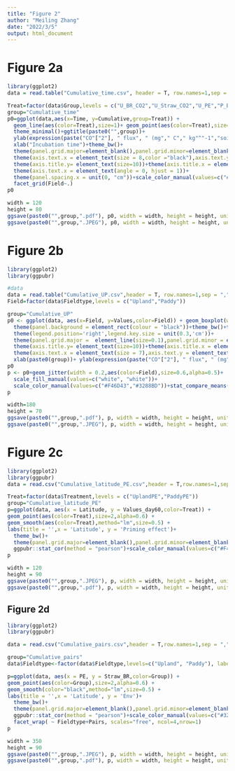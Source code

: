 ---
title: "Figure 2"
author: "Meiling Zhang"
date: "2022/3/5"
output: html_document
---

# Figure 2a

```{r data, warning=FALSE}
library(ggplot2)
data = read.table("Cumulative_time.csv", header = T, row.names=1,sep = ",")

Treat=factor(data$Group,levels = c("U_BR_CO2","U_Straw_CO2","U_PE","P_BR_CO2","P_Straw_CO2","P_PE"))
group="Cumulative_time"
p0=ggplot(data,aes(x=Time, y=Cumulative,group=Treat)) +
  geom_line(aes(color=Treat),size=1)+ geom_point(aes(color=Treat),size=2)+
  theme_minimal()+ggtitle(paste0("",group))+
  ylab(expression(paste("CO"["2"], " flux", " (mg"," C"," kg"^"-1","soil)"),color="black"))+
  xlab("Incubation time")+theme_bw()+
  theme(panel.grid.major=element_blank(),panel.grid.minor=element_blank())+
  theme(axis.text.x = element_text(size = 8,color ="black"),axis.text.y = element_text(size = 8,color ="black"))+
  theme(axis.title.y= element_text(size=10))+theme(axis.title.x = element_text(size = 10))+
  theme(axis.text.x = element_text(angle = 0, hjust = 1))+
  theme(panel.spacing.x = unit(0, "cm"))+scale_color_manual(values=c("#FEE08B","#FDAE61","#F46D43","#A8DDB5","#66C2A5","#3288BD"))+
  facet_grid(Field~.)
p0

width = 120
height = 80
ggsave(paste0("",group,".pdf"), p0, width = width, height = height, units = "mm")
ggsave(paste0("",group,".JPEG"), p0, width = width, height = height, units = "mm")
```

# Figure 2b

```{r data, warning=FALSE}
library(ggplot2)
library(ggpubr)

#data
data = read.table("Cumulative_UP.csv",header = T, row.names=1,sep = ",")
Field=factor(data$Fieldtype,levels = c("Upland","Paddy"))

group="Cumulative_UP"
p0 <- ggplot(data, aes(x=Field, y=Values,color=Field)) + geom_boxplot(width=0.5,outlier.size = 0.2)+
  theme(panel.background = element_rect(colour = "black"))+theme_bw()+theme(legend.title=element_text(size=7),legend.text=element_text(size=7))+
  theme(legend.position='right',legend.key.size = unit(0.3,'cm'))+
  theme(panel.grid.major =  element_line(size=0.1),panel.grid.minor = element_line(size = 0.1))+
  theme(axis.title.y= element_text(size=10))+theme(axis.title.x = element_text(size = 10))+
  theme(axis.text.x = element_text(size = 7),axis.text.y = element_text(size = 7))+
  xlab(paste0(group))+ ylab(expression(paste("CO"["2"], " flux", " (mg"," C"," kg"^"-1","soil)"),color="black"))+facet_wrap( ~ Group, scales="free", ncol=4)+theme(panel.grid.major=element_blank(),panel.grid.minor=element_blank())
p0
p <- p0+geom_jitter(width = 0.2,aes(color=Field),size=0.6,alpha=0.5)+
  scale_fill_manual(values=c("white", "white"))+
  scale_color_manual(values=c("#F46D43","#3288BD"))+stat_compare_means(method="wilcox.test")
p

width=180
height = 70
ggsave(paste0("",group,".pdf"), p, width = width, height = height, units = "mm")
ggsave(paste0("",group,".JPEG"), p, width = width, height = height, units = "mm")
```

# Figure 2c

```{r, data}
library(ggplot2)
library(ggpubr)
data = read.csv("Cumulative_latitude_PE.csv",header = T,row.names=1,sep = ",")

Treat=factor(data$Treatment,levels = c("UplandPE","PaddyPE"))
group="Cumulative_latitude_PE"
p=ggplot(data, aes(x = Latitude, y = Values_day60,color=Treat)) +
geom_point(aes(color=Treat),size=2,alpha=0.6) +
geom_smooth(aes(color=Treat),method="lm",size=0.5) +
labs(title = '',x = 'Latitude', y = 'Priming effect')+
  theme_bw()+
  theme(panel.grid.major=element_blank(),panel.grid.minor=element_blank())+
  ggpubr::stat_cor(method = "pearson")+scale_color_manual(values=c("#F46D43","#3288BD"))
p

width = 120
height = 90
ggsave(paste0("",group,".JPEG"), p, width = width, height = height, units = "mm")
ggsave(paste0("",group,".pdf"), p, width = width, height = height, units = "mm")
```

## Figure 2d

```{r, data}
library(ggplot2)
library(ggpubr)

data = read.csv("Cumulative_pairs.csv",header = T,row.names=1,sep = ",")

group="Cumulative_pairs"
data$Fieldtype<-factor(data$Fieldtype,levels=c("Upland", "Paddy"), labels = c("Upland", "Paddy"))

p=ggplot(data, aes(x = PE, y = Straw_BR,color=Group)) +
geom_point(aes(color=Group),size=2,alpha=0.6) +
geom_smooth(color="black",method="lm",size=0.5) +
labs(title = '',x = 'Latitude', y = 'Env')+
  theme_bw()+
  theme(panel.grid.major=element_blank(),panel.grid.minor=element_blank())+
  ggpubr::stat_cor(method = "pearson")+scale_color_manual(values=c("#3288BD","#3288BD","#F46D43","#F46D43"))+
  facet_wrap( ~ Fieldtype+Pairs, scales="free", ncol=4,nrow=1)
p

width = 350
height = 90
ggsave(paste0("",group,".JPEG"), p, width = width, height = height, units = "mm")
ggsave(paste0("",group,".pdf"), p, width = width, height = height, units = "mm")
```








